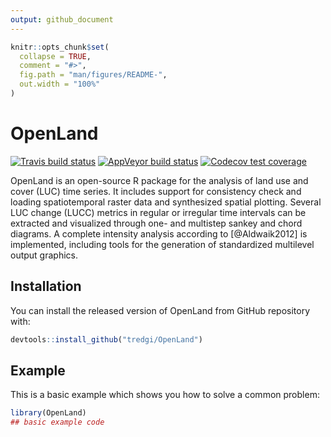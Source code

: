 ```yaml
---
output: github_document
---
```


<!-- README.md is generated from README.Rmd. Please edit that file -->

```r
knitr::opts_chunk$set(
  collapse = TRUE,
  comment = "#>",
  fig.path = "man/figures/README-",
  out.width = "100%"
)
```


# OpenLand

<!-- badges: start -->
[![Travis build status](https://travis-ci.com/tredgi/OpenLand.svg?branch=master)](https://travis-ci.com/tredgi/OpenLand)
[![AppVeyor build status](https://ci.appveyor.com/api/projects/status/github/tredgi/OpenLand?branch=master&svg=true)](https://ci.appveyor.com/project/tredgi/OpenLand)
[![Codecov test coverage](https://codecov.io/gh/tredgi/OpenLand/branch/master/graph/badge.svg)](https://codecov.io/gh/tredgi/OpenLand?branch=master)
<!-- badges: end -->

OpenLand is an open-source R package for the analysis of land use and cover (LUC) time series. It includes support for consistency check and loading spatiotemporal raster data and synthesized spatial plotting. Several LUC change (LUCC) metrics in regular or irregular time intervals can be extracted and visualized through one- and multistep sankey and chord diagrams. A complete intensity analysis according to [@Aldwaik2012] is implemented, including tools for the generation of standardized multilevel output graphics.


## Installation

You can install the released version of OpenLand from GitHub repository with:

```r
devtools::install_github("tredgi/OpenLand")
```


## Example

This is a basic example which shows you how to solve a common problem:

```r
library(OpenLand)
## basic example code
```

